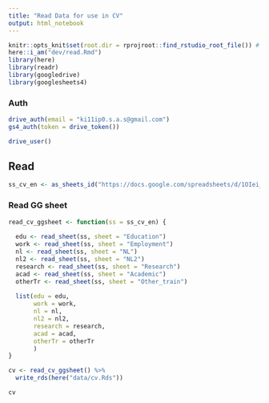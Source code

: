 ```yaml
---
title: "Read Data for use in CV"
output: html_notebook
---
```


```r
knitr::opts_knit$set(root.dir = rprojroot::find_rstudio_root_file()) # Set WD to Root
here::i_am("dev/read.Rmd")
library(here)
library(readr)
library(googledrive)
library(googlesheets4)
```

### Auth

```r
drive_auth(email = "ki11ip0.s.a.s@gmail.com")
gs4_auth(token = drive_token())

drive_user()
```

## Read

```r
ss_cv_en <- as_sheets_id("https://docs.google.com/spreadsheets/d/1OIei_hGoJLS_gjsYAj2ihmGETa6gw6ZlnbA3gYwTei4/edit#gid=0")
```

### Read GG sheet

```r
read_cv_ggsheet <- function(ss = ss_cv_en) {
  
  edu <- read_sheet(ss, sheet = "Education")
  work <- read_sheet(ss, sheet = "Employment")
  nl <- read_sheet(ss, sheet = "NL")
  nl2 <- read_sheet(ss, sheet = "NL2")
  research <- read_sheet(ss, sheet = "Research")
  acad <- read_sheet(ss, sheet = "Academic")
  otherTr <- read_sheet(ss, sheet = "Other_train")
  
  list(edu = edu, 
       work = work, 
       nl = nl, 
       nl2 = nl2, 
       research = research,
       acad = acad,
       otherTr = otherTr
       )
}
```

```r
cv <- read_cv_ggsheet() %>%
  write_rds(here("data/cv.Rds"))

cv 
```